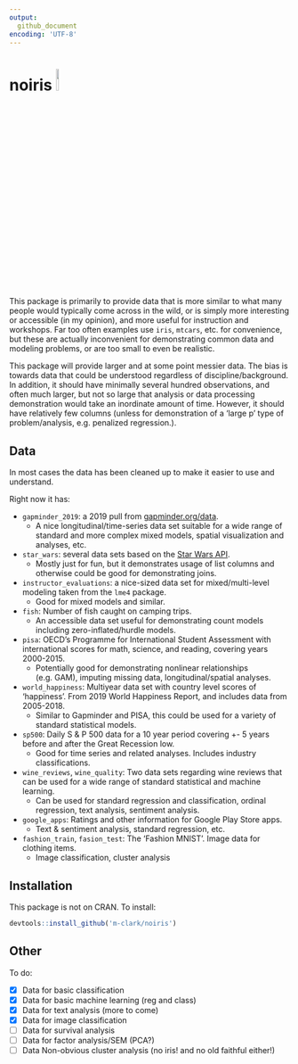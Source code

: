```yaml
---
output: 
  github_document
encoding: 'UTF-8'
---
```


# noiris <img src="data-raw/noiris.png" style="margin: 0 auto; width: 10%">

This package is primarily to provide data that is more similar to what many people would typically come across in the wild, or is simply more interesting or accessible (in my opinion), and more useful for instruction and workshops.  Far too often examples use `iris`, `mtcars`, etc. for convenience, but these are actually inconvenient for demonstrating common data and modeling problems, or are too small to even be realistic.  

This package will provide larger and at some point messier data.  The bias is towards data that could be understood regardless of discipline/background. In addition, it should have minimally several hundred observations, and often much larger, but not so large that analysis or data processing demonstration would take an inordinate amount of time.  However, it should have relatively few columns (unless for demonstration of a 'large p' type of problem/analysis, e.g. penalized regression.).


## Data

In most cases the data has been cleaned up to make it easier to use and understand.

Right now it has:

- `gapminder_2019`: a 2019 pull from [gapminder.org/data](http://www.gapminder.org/data/).
    -  A nice longitudinal/time-series data set suitable for a wide range of standard and more complex mixed models, spatial visualization and analyses, etc.
    
- `star_wars`: several data sets based on the [Star Wars API](https://swapi.co/). 
    - Mostly just for fun, but it demonstrates usage of list columns and otherwise could be good for demonstrating joins.
    
- `instructor_evaluations`: a nice-sized data set for mixed/multi-level modeling taken from the `lme4` package.
    - Good for mixed models and similar.
    
- `fish`: Number of fish caught on camping trips.
    - An accessible data set useful for demonstrating count models including zero-inflated/hurdle models.
    
- `pisa`: OECD's Programme for International Student Assessment with international scores for math, science, and reading, covering years 2000-2015.
    - Potentially  good for demonstrating nonlinear relationships (e.g. GAM), imputing missing data, longitudinal/spatial analyses. 
    
- `world_happiness`: Multiyear data set with country level scores of 'happiness'. From 2019 World Happiness Report, and includes data from 2005-2018.
    - Similar to Gapminder and PISA, this could be used for a variety of standard statistical models.
    
- `sp500`: Daily S & P 500 data for a 10 year period covering +- 5 years before and after the Great Recession low.
    - Good for time series and related analyses.  Includes industry classifications.
    
- `wine_reviews`, `wine_quality`: Two data sets regarding wine reviews that can be used for a wide range of standard statistical and machine learning. 
    - Can be used for standard regression and classification, ordinal regression, text analysis, sentiment analysis.
    
- `google_apps`: Ratings and other information for Google Play Store apps.
    - Text & sentiment analysis, standard regression, etc.

- `fashion_train`, `fasion_test`: The 'Fashion MNIST'. Image data for clothing items.
    - Image classification, cluster analysis
    
## Installation

This package is not on CRAN.  To install:

```r
devtools::install_github('m-clark/noiris')
```


## Other

To do:

- [X] Data for basic classification
- [X] Data for basic machine learning (reg and class)
- [X] Data for text analysis (more to come)
- [X] Data for image classification
- [ ] Data for survival analysis
- [ ] Data for factor analysis/SEM (PCA?)
- [ ] Data Non-obvious cluster analysis (no iris! and no old faithful either!)
